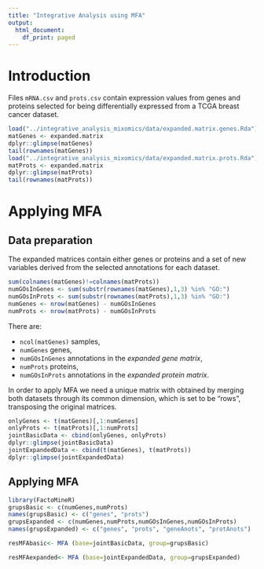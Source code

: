 ```yaml
---
title: "Integrative Analysis using MFA"
output:
  html_document:
    df_print: paged
---
```


# Introduction

Files `mRNA.csv` and `prots.csv` contain expression values from genes and proteins selected for being differentially expressed  from a TCGA breast cancer dataset.

```r
load("../integrative_analysis_mixomics/data/expanded.matrix.genes.Rda")
matGenes <- expanded.matrix
dplyr::glimpse(matGenes)
tail(rownames(matGenes))
load("../integrative_analysis_mixomics/data/expanded.matrix.prots.Rda")
matProts <- expanded.matrix
dplyr::glimpse(matProts)
tail(rownames(matProts))
```

# Applying MFA

## Data preparation

The expanded matrices contain either genes or proteins and a set of new variables derived from the selected annotations for each dataset.

```r
sum(colnames(matGenes)!=colnames(matProts))
numGOsInGenes <- sum(substr(rownames(matGenes),1,3) %in% "GO:")
numGOsInProts <- sum(substr(rownames(matProts),1,3) %in% "GO:")
numGenes <- nrow(matGenes) - numGOsInGenes
numProts <- nrow(matProts) - numGOsInProts
```

There are:

- `ncol(matGenes)` samples,
- `numGenes` genes,
- `numGOsInGenes` annotations in the _expanded gene matrix_,
- `numProts` proteins,
- `numGOsInProts` annotations in the _expanded protein matrix_.

In order to apply MFA we need a unique matrix with obtained by merging both datasets through its common dimension, which is set to be "rows", transposing the original matrices.


```r
onlyGenes <- t(matGenes)[,1:numGenes]
onlyProts <- t(matProts)[,1:numProts]
jointBasicData <- cbind(onlyGenes, onlyProts)
dplyr::glimpse(jointBasicData)
jointExpandedData <- cbind(t(matGenes), t(matProts))
dplyr::glimpse(jointExpandedData)
```
## Applying MFA

```r
library(FactoMineR)
grupsBasic <- c(numGenes,numProts)
names(grupsBasic) <- c("genes", "prots")
grupsExpanded <- c(numGenes,numProts,numGOsInGenes,numGOsInProts)
names(grupsExpanded) <- c("genes", "prots", "geneAnots", "protAnots")
```

```r
resMFAbasic<- MFA (base=jointBasicData, group=grupsBasic)
```


```r
resMFAexpanded<- MFA (base=jointExpandedData, group=grupsExpanded)
```

